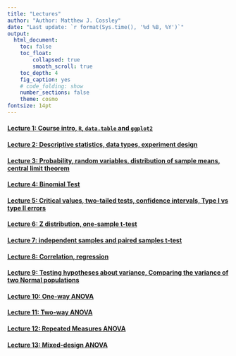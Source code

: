 ```yaml
---
title: "Lectures"
author: "Author: Matthew J. Cossley"
date: "Last update: `r format(Sys.time(), '%d %B, %Y')`"
output:
  html_document:
    toc: false
    toc_float:
        collapsed: true
        smooth_scroll: true
    toc_depth: 4
    fig_caption: yes
    # code_folding: show
    number_sections: false
    theme: cosmo
fontsize: 14pt
---
```


#### [Lecture 1: Course intro, `R`, `data.table` and `ggplot2`](lecture_1.html)
#### [Lecture 2: Descriptive statistics, data types, experiment design](lecture_2.html)
#### [Lecture 3: Probability, random variables, distribution of sample means, central limit theorem](lecture_3.html)
#### [Lecture 4: Binomial Test](lecture_4.html)
#### [Lecture 5: Critical values, two-tailed tests, confidence intervals, Type I vs type II errors](lecture_5.html)
#### [Lecture 6: Z distribution, one-sample t-test](lecture_6.html)
#### [Lecture 7: independent samples and paired samples t-test](lecture_7.html)
#### [Lecture 8: Correlation, regression](lecture_8.html)
#### [Lecture 9: Testing hypotheses about variance, Comparing the variance of two Normal populations](lecture_9.html)
#### [Lecture 10: One-way ANOVA](lecture_10.html)
#### [Lecture 11: Two-way ANOVA](lecture_11.html)
#### [Lecture 12: Repeated Measures ANOVA](lecture_12.html)
#### [Lecture 13: Mixed-design ANOVA](lecture_12.html)
